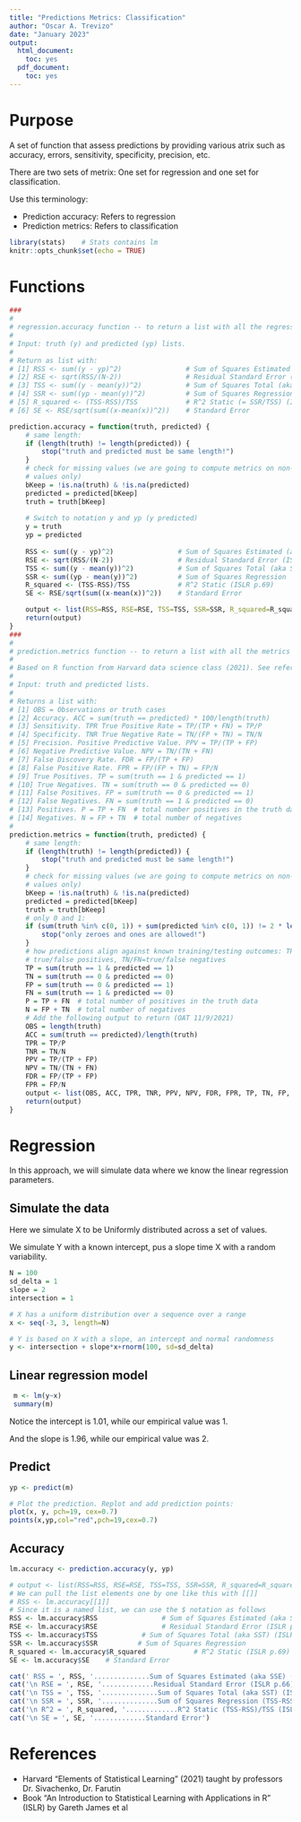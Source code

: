 ```yaml
---
title: "Predictions Metrics: Classification"
author: "Oscar A. Trevizo"
date: "January 2023"
output:
  html_document:
    toc: yes
  pdf_document:
    toc: yes
---
```


# Purpose

A set of function that assess predictions by providing various atrix such as accuracy, errors, sensitivity, specificity, precision, etc.

There are two sets of metrix: One set for regression and one set for classification.

Use this terminology:

* Prediction accuracy: Refers to regression
* Prediction metrics: Refers to classification

```r
library(stats)    # Stats contains lm
knitr::opts_chunk$set(echo = TRUE)
```

# Functions

```r

###
#
# regression.accuracy function -- to return a list with all the regression error values
#
# Input: truth (y) and predicted (yp) lists.
#
# Return as list with:
# [1] RSS <- sum((y - yp)^2)                # Sum of Squares Estimated (aka SSE) (ISLR p.62)
# [2] RSE <- sqrt(RSS/(N-2))                # Residual Standard Error (ISLR p.66)
# [3] TSS <- sum((y - mean(y))^2)           # Sum of Squares Total (aka SST) (ISLR p.70)
# [4] SSR <- sum((yp - mean(y))^2)          # Sum of Squares Regression (= TSS - RSS)
# [5] R_squared <- (TSS-RSS)/TSS            # R^2 Static (= SSR/TSS) (ISLR p.69)
# [6] SE <- RSE/sqrt(sum((x-mean(x))^2))    # Standard Error

prediction.accuracy = function(truth, predicted) {
    # same length:
    if (length(truth) != length(predicted)) {
        stop("truth and predicted must be same length!")
    }
    # check for missing values (we are going to compute metrics on non-missing
    # values only)
    bKeep = !is.na(truth) & !is.na(predicted)
    predicted = predicted[bKeep]
    truth = truth[bKeep]
    
    # Switch to notation y and yp (y predicted)
    y = truth
    yp = predicted
    
    RSS <- sum((y - yp)^2)                # Sum of Squares Estimated (aka SSE) (ISLR p.62)
    RSE <- sqrt(RSS/(N-2))                # Residual Standard Error (ISLR p.66)
    TSS <- sum((y - mean(y))^2)           # Sum of Squares Total (aka SST) (ISLR p.70)
    SSR <- sum((yp - mean(y))^2)          # Sum of Squares Regression
    R_squared <- (TSS-RSS)/TSS            # R^2 Static (ISLR p.69)
    SE <- RSE/sqrt(sum((x-mean(x))^2))    # Standard Error

    output <- list(RSS=RSS, RSE=RSE, TSS=TSS, SSR=SSR, R_squared=R_squared, SE=SE)
    return(output)
}
###
#
# prediction.metrics function -- to return a list with all the metrics values
#
# Based on R function from Harvard data science class (2021). See references.
#
# Input: truth and predicted lists.
#
# Returns a list with:
# [1] OBS = Observations or truth cases
# [2] Accuracy. ACC = sum(truth == predicted) * 100/length(truth)
# [3] Sensitivity. TPR True Positive Rate = TP/(TP + FN) = TP/P
# [4] Specificity. TNR True Negative Rate = TN/(FP + TN) = TN/N
# [5] Precision. Positive Predictive Value. PPV = TP/(TP + FP)
# [6] Negative Predictive Value. NPV = TN/(TN + FN)
# [7] False Discovery Rate. FDR = FP/(TP + FP)
# [8] False Positive Rate. FPR = FP/(FP + TN) = FP/N
# [9] True Positives. TP = sum(truth == 1 & predicted == 1)
# [10] True Negatives. TN = sum(truth == 0 & predicted == 0)
# [11] False Positives. FP = sum(truth == 0 & predicted == 1)
# [12] False Negatives. FN = sum(truth == 1 & predicted == 0)
# [13] Positives. P = TP + FN  # total number positives in the truth data
# [14] Negatives. N = FP + TN  # total number of negatives
#
prediction.metrics = function(truth, predicted) {
    # same length:
    if (length(truth) != length(predicted)) {
        stop("truth and predicted must be same length!")
    }
    # check for missing values (we are going to compute metrics on non-missing
    # values only)
    bKeep = !is.na(truth) & !is.na(predicted)
    predicted = predicted[bKeep]
    truth = truth[bKeep]
    # only 0 and 1:
    if (sum(truth %in% c(0, 1)) + sum(predicted %in% c(0, 1)) != 2 * length(truth)) {
        stop("only zeroes and ones are allowed!")
    }
    # how predictions align against known training/testing outcomes: TP/FP=
    # true/false positives, TN/FN=true/false negatives
    TP = sum(truth == 1 & predicted == 1)
    TN = sum(truth == 0 & predicted == 0)
    FP = sum(truth == 0 & predicted == 1)
    FN = sum(truth == 1 & predicted == 0)
    P = TP + FN  # total number of positives in the truth data
    N = FP + TN  # total number of negatives
    # Add the following output to return (OAT 11/9/2021)
    OBS = length(truth)
    ACC = sum(truth == predicted)/length(truth)
    TPR = TP/P
    TNR = TN/N
    PPV = TP/(TP + FP)
    NPV = TN/(TN + FN)
    FDR = FP/(TP + FP)
    FPR = FP/N
    output <- list(OBS, ACC, TPR, TNR, PPV, NPV, FDR, FPR, TP, TN, FP, FN, P, N)
    return(output)
}

```


# Regression

In this approach, we will simulate data where we know the linear regression parameters.

## Simulate the data

Here we simulate X to be Uniformly distributed across a set of values. 

We simulate Y with a known intercept, pus a slope time X with a random variability.

```r

N = 100
sd_delta = 1
slope = 2
intersection = 1

# X has a uniform distribution over a sequence over a range
x <- seq(-3, 3, length=N)

# Y is based on X with a slope, an intercept and normal randomness
y <- intersection + slope*x+rnorm(100, sd=sd_delta)

```


## Linear regression model

```r
 m <- lm(y~x)
 summary(m)
```
Notice the intercept is 1.01, while our empirical value was 1.

And the slope is 1.96, while our empirical value was 2.

## Predict

```r
yp <- predict(m)

# Plot the prediction. Replot and add prediction points:
plot(x, y, pch=19, cex=0.7)
points(x,yp,col="red",pch=19,cex=0.7)

```
## Accuracy

```r

lm.accuracy <- prediction.accuracy(y, yp)

# output <- list(RSS=RSS, RSE=RSE, TSS=TSS, SSR=SSR, R_squared=R_squared, SE=SE)
# We can pull the list elements one by one like this with [[]]
# RSS <- lm.accuracy[[1]]
# Since it is a named list, we can use the $ notation as follows
RSS <- lm.accuracy$RSS                # Sum of Squares Estimated (aka SSE) (ISLR p.62)
RSE <- lm.accuracy$RSE                # Residual Standard Error (ISLR p.66)
TSS <- lm.accuracy$TSS           # Sum of Squares Total (aka SST) (ISLR p.70)
SSR <- lm.accuracy$SSR          # Sum of Squares Regression
R_squared <- lm.accuracy$R_squared            # R^2 Static (ISLR p.69)
SE <- lm.accuracy$SE    # Standard Error

cat(' RSS = ', RSS, '..............Sum of Squares Estimated (aka SSE) (ISLR p.62)')
cat('\n RSE = ', RSE, '.............Residual Standard Error (ISLR p.66)')
cat('\n TSS = ', TSS, '..............Sum of Squares Total (aka SST) (ISLR p.70)')
cat('\n SSR = ', SSR, '..............Sum of Squares Regression (TSS-RSS)')
cat('\n R^2 = ', R_squared, '.............R^2 Static (TSS-RSS)/TSS (ISLR p.69)')
cat('\n SE = ', SE, '.............Standard Error')

```


# References

* Harvard "Elements of Statistical Learning" (2021) taught by professors Dr. Sivachenko, Dr. Farutin
* Book “An Introduction to Statistical Learning with Applications in R” (ISLR) by Gareth James et al
